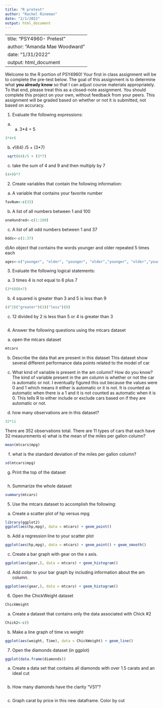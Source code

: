 ```yaml
---
title: "R pretest"
author: "Rachel Rineman"
date: "2/1/2022"
output: html_document
---
```

---
title: "PSY4960- Pretest"
author: "Amanda Mae Woodward"
date: "1/31/2022"
output: html_document
---
Welcome to the R portion of PSY4960! Your first in class assignment will be to complete the pre-test below. The goal of this assignment is to determine what **you already know** so that I can adjust course materials appropriately. To that end, please treat this as a closed-note assignment. You should complete this project on your own, without feedback from your peers. This assignment will be graded based on whether or not it is submitted, not based on accuracy.

1) Evaluate the following expressions: 

a) a.	3*4 + 5 
```r
3*4+5
```

b) √(64) /5 + (3*7)
```r
 sqrt(64)/5 + (3*7)
```

c) take the sum of 4 and 9 and then multiply by 7
```r
(4+9)*7
```

2) Create variables that contain the following information: 

a) A variable that contains your favorite number
```r
favNum<-c(33)
```

b) A list of all numbers between 1 and 100
```r
oneHundred<-c(1:100)
```

c) A list of all odd numbers between 1 and 37
```r
Odds<-c(1:37)
```

d)An object that contains the words younger and older repeated 5 times each 
```r
ages<-c("younger", "older", "younger", "older","younger", "older","younger", "older","younger", "older")
```

3) Evaluate the following logical statements:

a) 3 times 4 is not equal to 6 plus 7
```r
(3*4)(6+7)
```

b) 4 squared is greater than 3 and 5 is less than 9 
```r
(4^2)("greater")(3)("less")(9) 
```

c) 12 divided by 2 is less than 5 or 4 is greater than 3
```r

```

4) Answer the following questions using the mtcars dataset

a) open the mtcars dataset 
```r
mtcars

```

b) Describe the data that are present in this dataset
This dataset show several different performance data points related to the model of car

c) What kind of variable is present in the am column? How do you know? 
The kind of variable present in the am column is whether or not the car is automatic or not. I eventually figured this out because the values were 0 and 1 which means it either is automatic or it is not. It is counted as automatic when there is a 1 and it is not counted as automatic when it is 0. This tells R to either include or exclude cars based on if they are automatic or not.

d) how many observations are in this dataset? 
```r
32*11
```
There are 352 observations total. There are 11 types of cars that each have 32 measurements
e) what is the mean of the miles per gallon column? 
```r

mean(mtcars$mpg)
```

f) what is the standard deviation of the miles per gallon column? 
```r
sd(mtcars$mpg)
```

g) Print the top of the dataset
```r

```

h) Summarize the whole dataset
```r
summary(mtcars)
```

5) Use the mtcars dataset to accomplish the following:

a) Create a scatter plot of hp versus mpg
```r
library(ggplot2)
ggplot(aes(hp,mpg), data = mtcars) + geom_point()
```

b) Add a regression line to your scatter plot
```r
ggplot(aes(hp,mpg), data = mtcars) + geom_point() + geom_smooth()

```

c) Create a bar graph with gear on the x axis. 
```r
ggplot(aes(gear,), data = mtcars) + geom_histogram()
```

d) Add color to your bar graph by including information about the am column. 
```r
ggplot(aes(gear,), data = mtcars) + geom_histogram() 
```

6) Open the ChickWeight dataset
```r
ChickWeight
```

a) Create a dataset that contains only the data associated with Chick #2
```r
Chick2<-c()
```

b) Make a line graph of time vs weight
```r
ggplot(aes(weight, Time), data = ChickWeight) + geom_line()
```

7. Open the diamonds dataset (in ggplot)
```r
ggplot(data.frame(diamonds))
```

a) Create a data set that contains all diamonds with over 1.5 carats and an ideal cut
```r

```

b) How many diamonds have the clarity “VS1”?
```r

```

c) Graph carat by price in this new dataframe. Color by cut
```r

```